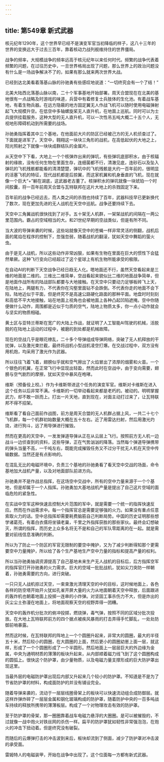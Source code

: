 ```yaml
---
---
---
```

title: 第549章 新式武器
---



核元纪年1290年，这个世界早已经不是演变军官当初降临的样子，这八十三年的世界的变换远大于过去三百年，靠着核动力战列舰维持住的世界僵局。

战争的频率，大规模战争的频率远高于核元纪年以来任何时代。频繁的战争代表着频繁的问题，在过往历史中，一旦世界格局出现了问题，那么世界上的政治问题没有什么是一场战争解决不了的，如果有那么就来两次世界大战。

已经到达北美看着落基山脉的孙驰勇有些感叹地说道：“一切终究会有一个了结！”

北美大陆西北落基山脉以南，二十个军事基地开始部署。周天合盟现在在北美的基地很有一点战略及时游戏的味道，兵营中有着修复士兵肢体的生化池。有着战车基地，有着生物兵器。在远方隐蔽的地方固定翼无人作战飞机可以随时使用电磁弹射起飞大规模升空。在低空中多轴螺旋桨无人直升机，在地面上巡航。同时可以为士兵提供挂载服务，这种大型的无人直升机，可以一次性吊五吨大概二十五个人，无视地形障碍机动到所需要的战场。

孙驰勇指挥着其中三个基地，在他面前大片的防区已经被己方的无人机侦查过了。下面就是进军了。天空中，翱翔这一块块三角形的战机，在高低起伏的大地之上，阳光照射之下就像一块块成群结队的金属片。

从天空中下下看，大地上一个个核弹炸出来的弹坑，有些弹坑底部积水，由于核辐射的缘故，没有任何生物在里面生存，连细菌都不行，清澈见底，连砂石以及坠入弹坑的飞机残骸都能看的清清楚楚，弹坑中的飞机残骸是大约一百年前的，很明显的活塞飞机的特征，现代战机都是后掠翼，而这家机翼和机身垂直的飞机，现在就像一个巨大“+”躺在湖底，这武器老古董了。核弹积水的弹坑就像一块琥珀一个时间胶囊，将一百年前周天合盟与瓦特联邦在这片大地上的杀戮固定下来。

百年前的战争已经远去，而人类之间的杀戮也持续了百年，武器科技早已更新换代了数次，现在更加先进的无人战机在天空中巡航。战争还要持续下去。

天空中三角翼战机很快找到了对手。五十架无人机群，一架架战机的间隔在一两公里范围内。霸占的空域相当的大。和21世纪早期的空战类似，但是有所不同。

当大波的导弹来袭的时候，这些站就像天空中的苍蝇一样非常灵活的侧翻，战机后面的尾焰在程序的控制下，忽强忽弱，随着战机的翻滚，犹如天空中舞蹈的萤火虫。

由于是无人战机，所以这些动作非常凶狠，如果有生物在里面在巨大的惯性下会猛然晕厥。这种飞行变向已经超过了这个星球上有机生物所能承受的极限。

在自动AI的判断下天空战争已经日趋无人化。嗯地面还不行，虽然天空看起来是三维的地面是二维的。三维比二维简单，空战看起来貌似比二维的地面战争简单，但是地面作战所有的陆战部队都要与大地接触。在天空中只要动力足够板砖飞上天，在陆地上，两腿有力，不代表你在沟壑里面钻不会跌倒。不代表你走的地面不会下陷，陆地近似于平面，但是终究不是高速公路硬化路面的那种平面。地盘时时刻刻和高低不平大地接触，站在地面上视角也会被地面上各种凸起凹陷遮掩。空中你随便做什么动作，周围都是近似于匀质的空气，陆地上物质太多，你一点小动作就会与坚实的物质相碰。

黄土区与亚特兰蒂斯在宽广的大陆上作战，就证明了人工智能AI驾驶的机械，活脱脱的在陆地上运动的过程中，被磨的到处都是机械故障。

现在的空战几乎是眼花缭乱，二十多个导弹组成导弹网络，突破了无人机释放的干扰弹，以及激光束拦截，最终将战机小型战机凌空打爆。在交战过程中，双方没有用机炮，均采用了激光作为武器。

所以往往飞着飞着，翅膀似乎就和空气擦出了火焰冒出了浓厚的烟雾和火苗。一个个银色的机翼，在正常飞行中显现出轻盈，然而此时在空战中，由于变向需要，翅膀与空气剧烈的摩擦，犹如天空中暴风在咆哮。

维斯（预备役上校。）作为卡维斯带进这个任务的演变军官。维斯对卡维斯在进入这个任务以后非常不满。卡维斯的一切举动看起来都是老朽的。被动的。明明掌握武力，却不敢一跃而上。打出一片天地，直到现在，对面主动打过来了，让瓦特联邦不得不招架。

维斯看了看自己面前作战图，前方是周天合盟的无人机群占据上风，一共二十七个飞机群，每一个机群初始数量大概在五十左右。近了用雷达扫射，然后用激光灼烧，进行狗斗，远了用导弹进行摧毁。

然而在更高的天空中，一发发弹道导弹从正在从云层上飞行。按照前方无人机一边战斗一边侦查到的资料，这些导弹，正在气势汹汹的降落。当然每个弹道导弹携带的弹头当量不高，一千吨左右，既能完成摧毁任务又不过分干扰无人机在天空中传输数据。当然还是有点影响的。

在混乱无比的电磁环境中，负责三个基地的孙驰勇看了看天空中交战的场面，命令基地加大战机产量，以及对地面部队前进方向。

孙驰勇并不是作战总指挥，在这场空中交战中，所有的空中力量来源于一个个基地，但是却属于一个人指挥。孙驰勇加大基地战机产量是提出了自己这片空域的面临危险的紧急性。

在实战中空军这种快速且控制大片范围的军中，就是需要一个统一的指挥快速反应。然而在作战需求中。每一个指挥官总是需要足够强的火力。如果没有重点任意索取火力的话。空中总指挥却需要耗费脑筋自己判断局势。中国的历史证明那些想学诸葛亮，有着白衣儒将坐镇老巢，千里之外指挥获胜的那些家伙。最终会幻想破灭，所谓的指挥，而历史上众多名将无不是和自己的军队零距离的在一起。就是需要对前线信息准确的判断。

所以为了防止一个防区的军官无限制的要空中掩护，又为了减少判断得知那个更需要空中力量掩护，所以给了各个生产基地生产空中力量的指标和提高产量的权利。

所以当孙驰勇抽调资源提高了自己基地未来生产无人战机的目标后，后方指挥空军的指挥官打开孙驰勇的火力需求。巨大的空域一批批战机，犹如尖刀突防一样朝着，孙驰勇需要的方向，进行突破。

一只只无人战机掠过天空，一束束激光清理天空的中的目标，这时候地面上，各色各样的防空塔开始开火犹如孔雀开屏大量的火力从地面朝着天空中释放，后面跟进的轰炸机也朝着地面上投掷一连串的小炸弹。对坚固工事杀伤力不大，但是炸出的灰尘尘土弥漫在地面上，将地面观察天空的视野弄得一团糟。

天空中的轰炸机分批次的俯冲投掷，燃烧弹，毒气弹，按照不同的区域分批次投放。在大地上瓦特联邦前方的四个据点被疾风暴雨的打击弄得手忙脚乱，一处处防御前哨暴露。

然而这时候，在瓦特联邦的阵地上一个个圆圈升起来，非常大的圆圈，最大的半径五十米，然后较小的圆圈，在大圆圈的上面，然后更小的圆圈幼崽上面一层，就这样，形成了一个个圆圈形成了一个半圆形。然后地面上一层层巨大的外边缘为金属，中央为通明材质的薄薄的板块升起来，从内部顺着磁力线飞到了这个圆圈构成的圆弧上。很快这个防护罩，由少量物质，以及电磁力量支撑形成的巨大防护罩出现这里。

当最外层的电磁防护罩出现后内部又升起来几个较小的防护罩。不知道是不是为了节省防护罩的材料，构成面防护的并没有铺设完全。

随着导弹来袭的，流动于一层层线圈骨架上的板块可以快速流动组合成防御层。就这样炸弹炸碎了一层层金属和钢化玻璃构成的防护罩，随着防护中央的一百多吨战车持续的释放所携带的薄薄板层。构成了一个对物理攻击有效的防护罩。

至于防护罩的骨架，那一圈圈靠着战车电磁力悬浮的大圈圈。是可以被摧毁的，不过就像一战中炮火对铁丝网的杀伤一样。扁平的防护罩犹如韧性非常强泡泡，在炮火的冲击下扭动着。但是终究没有破裂。

而随后的云爆弹打击的冲击波到来后，板块却流到了侧面，减少了防护罩对冲击波的承受面。

雷姆特人的电磁装甲，开始在战争中出现了。这个位面每一方都有新式武器。
